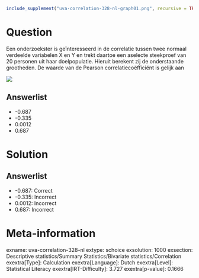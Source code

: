 ```r
include_supplement("uva-correlation-328-nl-graph01.png", recursive = TRUE)
```

Question
========

Een onderzoekster is geïnteresseerd in de correlatie tussen twee normaal
verdeelde variabelen X en Y en trekt daartoe een aselecte steekproef van
20 personen uit haar doelpopulatie. Hieruit berekent zij de onderstaande
grootheden. De waarde van de Pearson correlatiecoëfficiënt is gelijk aan

![](uva-correlation-328-nl-graph01.png)

Answerlist
----------

* -0.687
* -0.335
* 0.0012
* 0.687

Solution
========

Answerlist
----------

* -0.687: Correct
* -0.335: Incorrect
* 0.0012: Incorrect
* 0.687: Incorrect

Meta-information
================
exname: uva-correlation-328-nl
extype: schoice
exsolution: 1000
exsection: Descriptive statistics/Summary Statistics/Bivariate statistics/Correlation
exextra[Type]: Calculation
exextra[Language]: Dutch
exextra[Level]: Statistical Literacy
exextra[IRT-Difficulty]: 3.727
exextra[p-value]: 0.1666
